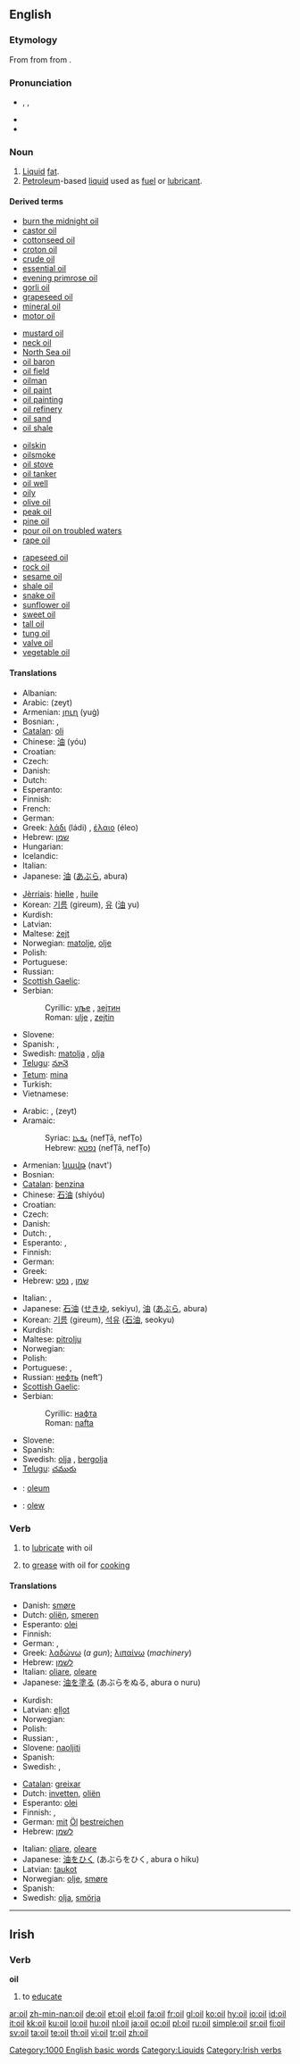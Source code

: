 {{also|oïl}}
==English==

===Etymology===
From {{etyl|la|en}} {{term|oleum|lang=la}} from {{etyl|grc|en}} {{term|ἔλαιον||olive oil|tr=elaion|lang=grc|sc=polytonic}} from {{term|ἐλαία||olive|tr=elaia|lang=grc|sc=polytonic}}.

===Pronunciation===
* {{enPR|oil}}, {{IPA|/ɔɪl/}}, {{SAMPA|/OIl/}}
* {{audio|en-us-oil.ogg|Audio (US)}}
* {{rhymes|ɔɪl}}

===Noun===
{{wikipedia}}
{{en-noun}}

# [[liquid|Liquid]] [[fat]].
# [[petroleum|Petroleum]]-based [[liquid]] used as [[fuel]] or [[lubricant]].

====Derived terms====
{{rel-top4|Terms derived from the noun ''oil''}}
* [[burn the midnight oil]]
* [[castor oil]]
* [[cottonseed oil]]
* [[croton oil]]
* [[crude oil]]
* [[essential oil]]
* [[evening primrose oil]]
* [[gorli oil]]
* [[grapeseed oil]]
* [[mineral oil]]
* [[motor oil]]
{{rel-mid4}}
* [[mustard oil]]
* [[neck oil]]
* [[North Sea oil]]
* [[oil baron]]
* [[oil field]]
* [[oilman]]
* [[oil paint]]
* [[oil painting]]
* [[oil refinery]]
* [[oil sand]]
* [[oil shale]]
{{rel-mid4}}
* [[oilskin]]
* [[oilsmoke]]
* [[oil stove]]
* [[oil tanker]]
* [[oil well]]
* [[oily]]
* [[olive oil]]
* [[peak oil]]
* [[pine oil]]
* [[pour oil on troubled waters]]
* [[rape oil]]
{{rel-mid4}}
* [[rapeseed oil]]
* [[rock oil]]
* [[sesame oil]]
* [[shale oil]]
* [[snake oil]]
* [[sunflower oil]]
* [[sweet oil]]
* [[tall oil]]
* [[tung oil]]
* [[valve oil]]
* [[vegetable oil]]
{{rel-bottom}}

====Translations====
{{trans-top|liquid fat}}
* Albanian: {{t-|sq|vaj|m|xs=Albanian}}
* Arabic: {{Arab|[[زيت]]}} (zeyt) {{m}}
* Armenian: [[յուղ]] (yuġ)
* Bosnian: {{t-|bs|ulje|n}}, {{t-|bs|zejtin|m}}
* [[Catalan]]: [[oli]] {{m}}
* Chinese: [[油]] (yóu)
* Croatian: {{t-|hr|ulje|n}}
* Czech: {{t-|cs|olej|m}}
* Danish: {{t-|da|olie|c}}
* Dutch: {{t+|nl|olie|f}}
* Esperanto: {{t-|eo|oleo|xs=Esperanto}}
* Finnish: {{t+|fi|öljy}}
* French: {{t+|fr|huile}}
* German: {{t+|de|Öl|n}}
* Greek: [[λάδι]] (ládi) {{n}}, [[έλαιο]] (éleo) {{n}}
* Hebrew: [[שמן]] {{romanization of Hebrew|shémen}} {{m}}
* Hungarian: {{t+|hu|olaj}}
* Icelandic: {{t+|is|olía|f}}
* Italian: {{t+|it|olio|m}}
* Japanese: [[油]] ([[あぶら]], abura)
{{trans-mid}}
* [[Jèrriais]]: [[hielle]] {{f}}, [[huile]] {{f}}
* Korean: [[기름]] (gireum), [[유]] ([[油]] yu)
* Kurdish: {{KUchar|[[ڕۆن]]}}
* Latvian: {{t-|lv|eļļa|f|xs=Latvian}}
* Maltese: [[żejt]] {{m}}
* Norwegian: [[matolje]], [[olje]] {{m}}
* Polish: {{t+|pl|olej|m}}
* Portuguese: {{t+|pt|óleo|m}}
* Russian: {{t+|ru|масло|n|tr=máslo|sc=Cyrl}}
* [[Scottish Gaelic]]: {{t-|gd|ola|f}}
* Serbian:
*: Cyrillic: [[уље]] {{n}}, [[зејтин]] {{m}}
*: Roman: [[ulje#Serbian|ulje]] {{n}}, [[zejtin#Serbian|zejtin]] {{m}}
* Slovene: {{t+|sl|olje|n}}
* Spanish: {{t+|es|aceite|m}}, {{t+|es|óleo|m}}
* Swedish: [[matolja]] {{c}}, [[olja]] {{c}}
* [[Telugu]]: [[నూనె]]
* [[Tetum]]: [[mina]]
* Turkish: {{t+|tr|yağ}}
* Vietnamese: {{t+|vi|dầu|xs=Vietnamese}}
{{trans-bottom}}

{{trans-top|Petroleum-based liquid}}
* Arabic: {{Arab|[[نفط]]}} {{IPAchar|(nafʈ)}} {{m}}, {{Arab|[[زيت]]}} (zeyt) {{m}}
* Aramaic:
*: Syriac: [[ܢܦܛܐ]] (nefṬā, nefṬo) {{m}}
*: Hebrew: [[נפטא]] (nefṬā, nefṬo) {{m}}
* Armenian: [[նավթ]] (navt')
* Bosnian: {{t-|bs|nafta|f}}
* [[Catalan]]: [[benzina]]
* Chinese: [[石油]] (shíyóu)
* Croatian: {{t-|hr|nafta|f}}
* Czech: {{t-|cs|nafta|m}}
* Danish: {{t-|da|olie|c}}
* Dutch: {{t+|nl|olie|f}}, {{t+|nl|aardolie|f}}
* Esperanto: {{t-|eo|petrolo|xs=Esperanto}}, {{t-|eo|oleo|xs=Esperanto}}
* Finnish: {{t+|fi|öljy}}
* German: {{t+|de|Öl|n}}
* Greek: {{t+|el|πετρέλαιο|n|tr=petréleo|sc=Grek}}
* Hebrew: [[שמן]] {{romanization of Hebrew|shémen}} {{m}}, [[נפט]] {{romanization of Hebrew|néft}} {{m}}
{{trans-mid}}
* Italian: {{t+|it|petrolio|m}}, {{t+|it|benzina|f}}
* Japanese: [[石油]] ([[せきゆ]], sekiyu), [[油]] ([[あぶら]], abura)
* Korean: [[기름]] (gireum), [[석유]] ([[石油]], seokyu)
* Kurdish: {{KUchar|[[نه‌وت]]}}
* Maltese: [[pitrolju]] {{m}}
* Norwegian: {{t+|no|olje|m}}
* Polish: {{t+|pl|olej|m}}
* Portuguese: {{t+|pt|petróleo|m}}, {{t+|pt|óleo|m}}
* Russian: [[нефть]] (neft’) {{f}}
* [[Scottish Gaelic]]: {{t-|gd|ola|f}}
* Serbian:
*: Cyrillic: [[нафта]] {{f}}
*: Roman: [[nafta#Serbian|nafta]] {{f}}
* Slovene: {{t+|sl|nafta|f}}
* Spanish: {{t+|es|petróleo|m}}
* Swedish: [[olja]] {{c}}, [[bergolja]] {{c}}
* [[Telugu]]: [[చమురు]]
{{trans-bottom}}

{{checktrans-top}}
* {{ttbc|Latin}}: [[oleum]] {{m}}
* {{ttbc|Welsh}}: [[olew]]
{{trans-bottom}}

===Verb===
{{en-verb}}

# {{transitive}} to [[lubricate]] with oil
# {{transitive}} to [[grease]] with oil for [[cook]]ing

====Translations====
{{trans-top|lubricate with oil}}
* Danish: [[smøre]]
* Dutch: [[oliën]], [[smeren]]
* Esperanto: [[olei]]
* Finnish: {{t+|fi|öljytä}}
* German: {{t+|de|ölen}}, {{t-|de|einölen}}
* Greek: [[λαδώνω]] (''a gun''); [[λιπαίνω]] (''machinery'')
* Hebrew: [[לשמן]] {{romanization of Hebrew|leshamen}}
* Italian: [[oliare]], [[oleare]]
* Japanese: [[油]]を[[塗る]] (あぶらをぬる, abura o nuru)
{{trans-mid}}
* Kurdish: {{KUchar|[[چه‌ورکردن]]}}
* Latvian: [[eļļot]]
* Norwegian: {{t+|no|olje}}
* Polish: {{t+|pl|naoliwić}}
* Russian: {{t|ru|смазывать|tr=smázyvat’|sc=Cyrl}}, {{t|ru|смазать|tr=smázat’|sc=Cyrl}}
* Slovene: [[naoljiti]]
* Spanish: {{t+|es|aceitar}}
* Swedish: {{t+|sv|olja}}, {{t+|sv|smörja}}
{{trans-bottom}}

{{trans-top|to grease with oil for cooking}}
* [[Catalan]]: [[greixar]]
* Dutch: [[invetten]], [[oliën]]
* Esperanto: [[olei]]
* Finnish: {{t-|fi|voidella}}, {{t-|fi|rasvata}}
* German: [[mit]] [[Öl]] [[bestreichen]]
* Hebrew: [[לשמן]] {{romanization of Hebrew|leshamen}}
{{trans-mid}}
* Italian: [[oliare]], [[oleare]]
* Japanese: [[油]]を[[ひく]] (あぶらをひく, abura o hiku)
* Latvian: [[taukot]]
* Norwegian: [[olje]], [[smøre]]
* Spanish: {{t-|es|engrasar}}
* Swedish: [[olja]], [[smörja]]
{{trans-bottom}}

[[Category:1000 English basic words]]
[[Category:Liquids]]

----

==Irish==

===Verb===
'''oil'''

# to [[educate]]

[[Category:Irish verbs]]

[[ar:oil]]
[[zh-min-nan:oil]]
[[de:oil]]
[[et:oil]]
[[el:oil]]
[[fa:oil]]
[[fr:oil]]
[[gl:oil]]
[[ko:oil]]
[[hy:oil]]
[[io:oil]]
[[id:oil]]
[[it:oil]]
[[kk:oil]]
[[ku:oil]]
[[lo:oil]]
[[hu:oil]]
[[nl:oil]]
[[ja:oil]]
[[oc:oil]]
[[pl:oil]]
[[ru:oil]]
[[simple:oil]]
[[sr:oil]]
[[fi:oil]]
[[sv:oil]]
[[ta:oil]]
[[te:oil]]
[[th:oil]]
[[vi:oil]]
[[tr:oil]]
[[zh:oil]]